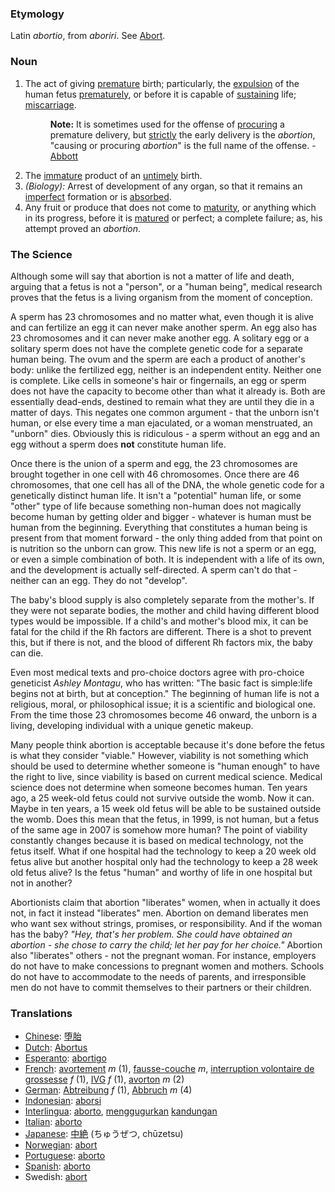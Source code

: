 ===Etymology===
Latin ''abortio'', from ''aboriri''. See [[Abort]].
===Noun===
#The act of giving [[premature]] birth; particularly, the [[expulsion]] of the human fetus [[prematurely]], or before it is capable of [[sustaining]] life; [[miscarriage]].
#:'''Note:''' It is sometimes used for the offense of [[procuring]] a premature delivery, but [[strictly]] the early delivery is the ''abortion'', "causing or procuring ''abortion''" is the full name of the offense. - [[Abbott]]
#The [[immature]] product of an [[untimely]] birth.
#''(Biology):'' Arrest of development of any organ, so that it remains an [[imperfect]] formation or is [[absorbed]].
#Any fruit or produce that does not come to [[maturity]], or anything which in its progress, before it is [[matured]] or perfect; a complete failure; as, his attempt proved an ''abortion''.

=== The Science ===
Although some will say that abortion is not a matter of life and death, arguing that a fetus is not a "person", or a "human being", medical research proves that the fetus is a living organism from the moment of conception.

A sperm has 23 chromosomes and no matter what, even though it is alive and can fertilize an egg it can never make another sperm. An egg also has 23 chromosomes and it can never make another egg. A solitary egg or a solitary sperm does not have the complete genetic code for a separate human being. The ovum and the sperm are each a product of another's body: unlike the fertilized egg, neither is an independent entity. Neither one is complete. Like cells in someone's hair or fingernails, an egg or sperm does not have the capacity to become other than what it already is. Both are essentially dead-ends, destined to remain what they are until they die in a matter of days. This negates one common argument - that the unborn isn't human, or else every time a man ejaculated, or a woman menstruated, an "unborn" dies. Obviously this is ridiculous - a sperm without an egg and an egg without a sperm does '''not''' constitute human life.

Once there is the union of a sperm and egg, the 23 chromosomes are brought together in one cell with 46 chromosomes. Once there are 46 chromosomes, that one cell has all of the DNA, the whole genetic code for a genetically distinct human life. It isn't a "potential" human life, or some "other" type of life because something non-human does not magically become human by getting older and bigger - whatever is human must be human from the beginning. Everything that constitutes a human being is present from that moment forward - the only thing added from that point on is nutrition so the unborn can grow. This new life is not a sperm or an egg, or even a simple combination of both. It is independent with a life of its own, and the development is actually self-directed. A sperm can't do that - neither can an egg. They do not "develop".

The baby's blood supply is also completely separate from the mother's. If they were not separate bodies, the mother and child having different blood types would be impossible. If a child's and mother's blood mix, it can be fatal for the child if the Rh factors are different. There is a shot to prevent this, but if there is not, and the blood of different Rh factors mix, the baby can die.

Even most medical texts and pro-choice doctors agree with pro-choice geneticist ''Ashley Montagu'', who has written: "The basic fact is simple:life begins not at birth, but at conception." The beginning of human life is not a religious, moral, or philosophical issue; it is a scientific and biological one. From the time those 23 chromosomes become 46 onward, the unborn is a living, developing individual with a unique genetic makeup.

Many people think abortion is acceptable because it's done before the fetus is what they consider "viable." However, viability is not something which should be used to determine whether someone is "human enough" to have the right to live, since viability is based on current medical science. Medical science does not determine when someone becomes human. Ten years ago, a 25 week-old fetus could not survive outside the womb. Now it can. Maybe in ten years, a 15 week old fetus will be able to be sustained outside the womb. Does this mean that the fetus, in 1999, is not human, but a fetus of the same age in 2007 is somehow more human? The point of viability constantly changes because it is based on medical technology, not the fetus itself. What if one hospital had the technology to keep a 20 week old fetus alive but another hospital only had the technology to keep a 28 week old fetus alive? Is the fetus "human" and worthy of life in one hospital but not in another?

Abortionists claim that abortion "liberates" women, when in actually it does not, in fact it instead "liberates" men. Abortion on demand liberates men who want sex without strings, promises, or responsibility. And if the woman has the baby? ''"Hey, that's her problem. She could have obtained an abortion - she chose to carry the child; let her pay for her choice."'' Abortion also "liberates" others - not the pregnant woman. For instance, employers do not have to make concessions to pregnant women and mothers. Schools do not have to accommodate to the needs of parents, and irresponsible men do not have to commit themselves to their partners or their children.

=== Translations ===
*[[Chinese]]: [[堕胎]]
*[[Dutch]]: [[Abortus]]
*[[Esperanto]]: [[abortigo]]
*[[French]]: [[avortement]] ''m'' (1), [[fausse-couche]] ''m'', [[interruption volontaire de grossesse]] ''f'' (1), [[IVG]] ''f'' (1), [[avorton]] ''m'' (2)
*[[German]]: [[Abtreibung]] ''f'' (1), [[Abbruch]] ''m'' (4)
*[[Indonesian]]: [[aborsi]]
*[[Interlingua]]: [[aborto]], [[gugur|menggugurkan]] [[kandung|kandungan]]
*[[Italian]]: [[aborto]]
*[[Japanese]]: [[中絶]] (ちゅうぜつ, chūzetsu)
*[[Norwegian]]: [[abort]]
*[[Portuguese]]: [[aborto]]
*[[Spanish]]: [[aborto]]
*Swedish: [[abort]]